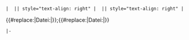 <includeonly>
 | {{{file}}} || style="text-align: right" | {{{proof}}} || style="text-align: right" | 
<div class="timestamp-validator">{{#replace:{{{file}}}|Datei:|}};{{#replace:{{{proof}}}|Datei:|}}</div>
 |-
</includeonly>